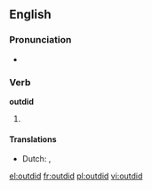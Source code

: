 ==English==

===Pronunciation===
*{{IPA|/'ɑʊtdɪd/}}

===Verb===
'''outdid'''

# {{past tense of|[[outdo]]}}

====Translations====
* Dutch: {{t-|nl|overtrof}}, {{t-|nl|overtroffen}}

[[el:outdid]]
[[fr:outdid]]
[[pl:outdid]]
[[vi:outdid]]